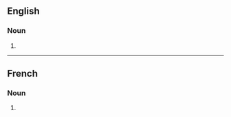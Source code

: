 ==English==

===Noun===
{{head|en|noun form}}

# {{plural of|en|perversion}}

----

==French==

===Noun===
{{head|fr|noun form}}

# {{plural of|fr|perversion}}